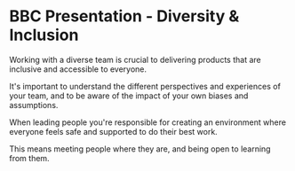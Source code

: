 # BBC Presentation - Diversity & Inclusion

Working with a diverse team is crucial to delivering products that are inclusive and accessible to everyone.

It's important to understand the different perspectives and experiences of your team, and to be aware of the impact of your own biases and assumptions.

When leading people you're responsible for creating an environment where everyone feels safe and supported to do their best work.

This means meeting people where they are, and being open to learning from them.

